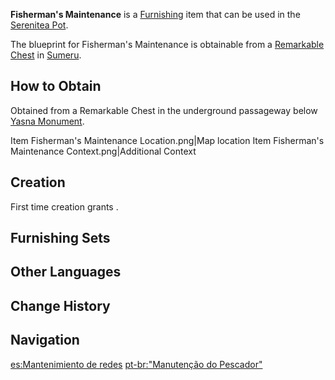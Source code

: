 {{Furnishing Infobox
|id             = 370319
|image          = Item Fisherman's Maintenance.png
|category       = Building
|subcategory    = Mercantile
|quality        = 3
|adeptal_energy = 60
|load           = 65
|reduced_load   = 47
|description    = A simple wooden shed. Its main structure is made from [[Brightwood]] and [[Adhigama Wood]]. Such sheds are usually built with surplus material from large buildings or the usable remnants of torn-down dilapidated houses to save as much cost as possible. The topping fabric is also often a discarded carpet. In most cases, such sheds only serve as temporary storage for commodities and crates awaiting delivery.
|blueprint      = Remarkable Chest
|source1        = 
}}
'''Fisherman's Maintenance''' is a [[Furnishing]] item that can be used in the [[Serenitea Pot]].

The blueprint for Fisherman's Maintenance is obtainable from a [[Remarkable Chest]] in [[Sumeru]].

==How to Obtain==
Obtained from a Remarkable Chest in the underground passageway below [[Yasna Monument]].
<gallery>
Item Fisherman's Maintenance Location.png|Map location
Item Fisherman's Maintenance Context.png|Additional Context
</gallery>

==Creation==
First time creation grants {{Item|Trust|24|x=60}}.
{{Recipe
|type = Creation
|time = 14h
|Brightwood = 6
|Adhigama Wood = 6
|sort = Brightwood;Adhigama Wood
}}

==Furnishing Sets==
{{Craft Usage}}

==Other Languages==
{{Other Languages
|default_hidden = 1
|en      = Fisherman's Maintenance
|zhs     = 「渔采的修旧利废」
|zhs_rm  = "Yúcǎi de Xiūjiù-lìfèi"
|zht     = 「漁採的修舊利廢」
|zht_rm  = "Yúcǎi de Xiūjiù-lìfèi"
|ja      = 「漁労の廃物利用」
|ja_rm   = "Gyorou no Haibutsu-riyou"
|ko      = 「어부의 재활용」
|ko_rm   = "Eobu-ui Jaehwalyong"
|es      = Mantenimiento de redes
|fr      = «&nbsp;Maintenance du pêcheur&nbsp;»
|ru      = Рыбацкий ремонт
|th      = "ความพอเพียงของชาวประมง"
|th_rm   = 
|vi      = Tận Dụng Đánh Bắt
|de      = „Wartungsarbeiten des Fischers“
|id      = Perawatan Nelayan
|pt      = "Manutenção do Pescador"
|tr      = Balıkçının Bakımı
|it      = Manutenzione del pescatore
}}

==Change History==
{{Change History|3.0}}

==Navigation==
{{Furnishing Navbox|exterior}}

[[es:Mantenimiento de redes]]
[[pt-br:"Manutenção do Pescador"]]